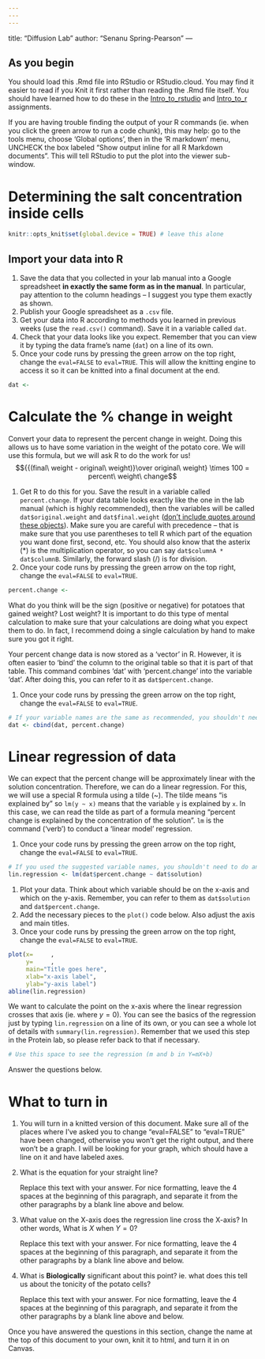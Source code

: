 ```yaml
---
---
---
```

title: "Diffusion Lab"
author: "Senanu Spring-Pearson"
---

## As you begin

You should load this .Rmd file into RStudio or RStudio.cloud. You may find it easier to read if you Knit it first rather than reading the .Rmd file itself. You should have learned how to do these in the [Intro_to_rstudio](https://senanu.github.io/b40/docs/labs/R/intro_to_rstudio.html) and [Intro_to_r](https://senanu.github.io/b40/docs/labs/R/intro_to_r.html) assignments.

If you are having trouble finding the output of your R commands (ie. when you click the green arrow to run a code chunk), this may help: go to the tools menu, choose 'Global options', then in the 'R markdown' menu, UNCHECK the box labeled "Show output inline for all R Markdown documents". This will tell RStudio to put the plot into the viewer sub-window.

# Determining the salt concentration inside cells

```r
knitr::opts_knit$set(global.device = TRUE) # leave this alone
```

## Import your data into R

1.  Save the data that you collected in your lab manual into a Google spreadsheet **in exactly the same form as in the manual**. In particular, pay attention to the column headings -- I suggest you type them exactly as shown.
2.  Publish your Google spreadsheet as a `.csv` file.
3.  Get your data into R according to methods you learned in previous weeks (use the `read.csv()` command). Save it in a variable called `dat`.
4.  Check that your data looks like you expect. Remember that you can view it by typing the data frame's name (`dat`) on a line of its own.
5.  Once your code runs by pressing the green arrow on the top right, change the `eval=FALSE` to `eval=TRUE`. This will allow the knitting engine to access it so it can be knitted into a final document at the end.

```r
dat <-
```

# Calculate the % change in weight

Convert your data to represent the percent change in weight. Doing this allows us to have some variation in the weight of the potato core. We will use this formula, but we will ask R to do the work for us! $${{(final\ weight - original\ weight)}\over original\ weight} \times 100 = percent\ weight\ change$$

1.  Get R to do this for you. Save the result in a variable called `percent.change`. If your data table looks exactly like the one in the lab manual (which is highly recommended), then the variables will be called `dat$original.weight` and `dat$final.weight` ([don't include quotes around these objects](https://senanu.github.io/b40/docs/labs/R/r_faq.html#objects-and-quotes-in-r)). Make sure you are careful with precedence -- that is make sure that you use parentheses to tell R which part of the equation you want done first, second, etc. You should also know that the asterix (\*) is the multiplication operator, so you can say `dat$columnA * dat$columnB`. Similarly, the forward slash (/) is for division.
2.  Once your code runs by pressing the green arrow on the top right, change the `eval=FALSE` to `eval=TRUE`.

```r
percent.change <-
```

What do you think will be the sign (positive or negative) for potatoes that gained weight? Lost weight? It is important to do this type of mental calculation to make sure that your calculations are doing what you expect them to do. In fact, I recommend doing a single calculation by hand to make sure you got it right.

Your percent change data is now stored as a 'vector' in R. However, it is often easier to 'bind' the column to the original table so that it is part of that table. This command combines 'dat' with 'percent.change' into the variable 'dat'. After doing this, you can refer to it as `dat$percent.change`.

1.  Once your code runs by pressing the green arrow on the top right, change the `eval=FALSE` to `eval=TRUE`.

```r
# If your variable names are the same as recommended, you shouldn't need to do anything with this code chunk.
dat <- cbind(dat, percent.change)
```

# Linear regression of data

We can expect that the percent change will be approximately linear with the solution concentration. Therefore, we can do a linear regression. For this, we will use a special R formula using a tilde (\~). The tilde means "is explained by" so `lm(y ~ x)` means that the variable `y` is explained by `x`. In this case, we can read the tilde as part of a formula meaning "percent change is explained by the concentration of the solution". `lm` is the command ('verb') to conduct a 'linear model' regression.

1.  Once your code runs by pressing the green arrow on the top right, change the `eval=FALSE` to `eval=TRUE`.

```r
# If you used the suggested variable names, you shouldn't need to do anything here.
lin.regression <- lm(dat$percent.change ~ dat$solution)
```

1.  Plot your data. Think about which variable should be on the x-axis and which on the y-axis. Remember, you can refer to them as `dat$solution` and `dat$percent.change`.
2.  Add the necessary pieces to the `plot()` code below. Also adjust the axis and main titles.
3.  Once your code runs by pressing the green arrow on the top right, change the `eval=FALSE` to `eval=TRUE`.

```r
plot(x=     ,
     y=     ,
     main="Title goes here",
     xlab="x-axis label",
     ylab="y-axis label")
abline(lin.regression)
```

We want to calculate the point on the x-axis where the linear regression crosses that axis (ie. where $y=0$). You can see the basics of the regression just by typing `lin.regression` on a line of its own, or you can see a whole lot of details with `summary(lin.regression)`. Remember that we used this step in the Protein lab, so please refer back to that if necessary.

```r
# Use this space to see the regression (m and b in Y=mX+b)
```

Answer the questions below.

# What to turn in

1.  You will turn in a knitted version of this document. Make sure all of the places where I've asked you to change "eval=FALSE" to "eval=TRUE" have been changed, otherwise you won't get the right output, and there won't be a graph. I will be looking for your graph, which should have a line on it and have labeled axes.

2.  What is the equation for your straight line?

    Replace this text with your answer. For nice formatting, leave the 4 spaces at the beginning of this paragraph, and separate it from the other paragraphs by a blank line above and below.

3.  What value on the X-axis does the regression line cross the X-axis? In other words, What is $X$ when $Y = 0$?

    Replace this text with your answer. For nice formatting, leave the 4 spaces at the beginning of this paragraph, and separate it from the other paragraphs by a blank line above and below.

4.  What is **Biologically** significant about this point? ie. what does this tell us about the tonicity of the potato cells?

    Replace this text with your answer. For nice formatting, leave the 4 spaces at the beginning of this paragraph, and separate it from the other paragraphs by a blank line above and below.

Once you have answered the questions in this section, change the name at the top of this document to your own, knit it to html, and turn it in on Canvas.
